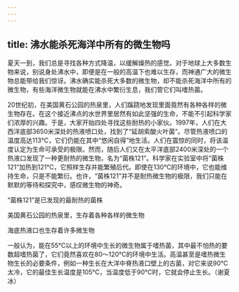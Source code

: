 ```yaml
---
---
---
```

title: 沸水能杀死海洋中所有的微生物吗
---




夏天一到，我们总是寻找各种方式降温，以缓解燥热的感觉。对于地球上大多数生物来说，别说身处沸水中，即便是在一般的高温下也难以生存，而神通广大的微生物总能带给我们惊讶。沸水确实能杀死大多数的微生物，却不能杀死海洋中所有的微生物，有些海洋微生物就能在沸水中繁衍生息，我们管它们叫嗜热菌。

20世纪初，在美国黄石公园的热泉里，人们蹊跷地发现里面竟然有各种各样的微生物存在。在这个接近沸点的水世界里居然有如此坚强的生命，不能不引起科学家们浓厚的兴趣。于是，大家开始四处寻找这些耐热的小家伙。1997年，人们在大西洋底部3650米深处的热液喷口处，找到了“延胡索酸火叶菌”。尽管热液喷口的温度高达113℃，它们仍能在其中“悠闲自得”地生活。人们在震惊的同时，将该温度认定为生命可承受的极限。然而，随后人们又在太平洋底部2400米深处的一个热液口发现了一种更耐热的微生物，名为“菌株121”。科学家在实验室中将“菌株121”加热到121℃，它照样生存并能繁殖后代。即使在130℃的环境中，它也能维持生命，只是不能繁衍。也许，“菌株121”并不是耐热微生物的极限，我们只能在默默的等待和探究中，感叹微生物的神奇。

“菌株121”是已发现的最耐热的菌株



美国黄石公园的热泉里，生存着各种各样的微生物



海底热液口也生存着许多微生物



一般认为，能在55℃以上的环境中生长的微生物属于嗜热菌，其中最不怕热的要数超嗜热菌了，它们竟然喜欢在80～120℃的环境中生活。高温甚至是嗜热微生物生长的必要条件，例如一种生长在大洋中脊热液口壁上的古菌，对它来说90℃太冷，它的最佳生长温度是105℃，当温度低于90℃时，它就会停止生长。（谢夏冰）